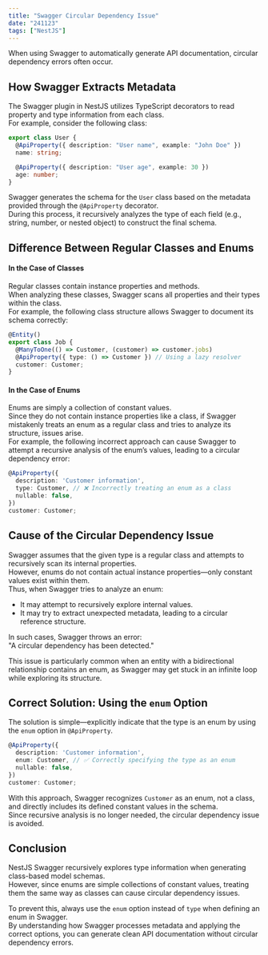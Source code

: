 ```yaml
---
title: "Swagger Circular Dependency Issue"
date: "241123"
tags: ["NestJS"]
---
```


When using Swagger to automatically generate API documentation, circular dependency errors often occur.

## How Swagger Extracts Metadata

The Swagger plugin in NestJS utilizes TypeScript decorators to read property and type information from each class.  
For example, consider the following class:

```typescript
export class User {
  @ApiProperty({ description: "User name", example: "John Doe" })
  name: string;

  @ApiProperty({ description: "User age", example: 30 })
  age: number;
}
```

Swagger generates the schema for the `User` class based on the metadata provided through the `@ApiProperty` decorator.  
During this process, it recursively analyzes the type of each field (e.g., string, number, or nested object) to construct the final schema.

## Difference Between Regular Classes and Enums

#### In the Case of Classes

Regular classes contain instance properties and methods.  
When analyzing these classes, Swagger scans all properties and their types within the class.  
For example, the following class structure allows Swagger to document its schema correctly:

```typescript
@Entity()
export class Job {
  @ManyToOne(() => Customer, (customer) => customer.jobs)
  @ApiProperty({ type: () => Customer }) // Using a lazy resolver
  customer: Customer;
}
```

#### In the Case of Enums

Enums are simply a collection of constant values.  
Since they do not contain instance properties like a class, if Swagger mistakenly treats an enum as a regular class and tries to analyze its structure, issues arise.  
For example, the following incorrect approach can cause Swagger to attempt a recursive analysis of the enum’s values, leading to a circular dependency error:

```typescript
@ApiProperty({
  description: 'Customer information',
  type: Customer, // ❌ Incorrectly treating an enum as a class
  nullable: false,
})
customer: Customer;
```

## Cause of the Circular Dependency Issue

Swagger assumes that the given type is a regular class and attempts to recursively scan its internal properties.  
However, enums do not contain actual instance properties—only constant values exist within them.  
Thus, when Swagger tries to analyze an enum:

- It may attempt to recursively explore internal values.
- It may try to extract unexpected metadata, leading to a circular reference structure.

In such cases, Swagger throws an error:  
"A circular dependency has been detected."

This issue is particularly common when an entity with a bidirectional relationship contains an enum, as Swagger may get stuck in an infinite loop while exploring its structure.

## Correct Solution: Using the `enum` Option

The solution is simple—explicitly indicate that the type is an enum by using the `enum` option in `@ApiProperty`.

```typescript
@ApiProperty({
  description: 'Customer information',
  enum: Customer, // ✅ Correctly specifying the type as an enum
  nullable: false,
})
customer: Customer;
```

With this approach, Swagger recognizes `Customer` as an enum, not a class, and directly includes its defined constant values in the schema.  
Since recursive analysis is no longer needed, the circular dependency issue is avoided.

## Conclusion

NestJS Swagger recursively explores type information when generating class-based model schemas.  
However, since enums are simple collections of constant values, treating them the same way as classes can cause circular dependency issues.

To prevent this, always use the `enum` option instead of `type` when defining an enum in Swagger.  
By understanding how Swagger processes metadata and applying the correct options, you can generate clean API documentation without circular dependency errors.
